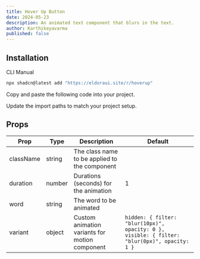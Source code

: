 ```yaml
---
title: Hover Up Button
date: 2024-05-23
description: An animated text component that blurs in the text.
author: Karthikeyavarma
published: false
---
```


<ComponentPreview name="hoverupdemo" />

## Installation

<Tabs defaultValue="cli">

<TabsList>
  <TabsTrigger value="cli">CLI</TabsTrigger>
  <TabsTrigger value="manual">Manual</TabsTrigger>
</TabsList>
<TabsContent value="cli">

```bash
npx shadcn@latest add "https://eldoraui.site/r/hoverup"
```

</TabsContent>

<TabsContent value="manual">

<Steps>

<Step>Copy and paste the following code into your project.</Step>

<ComponentSource name="hoverupbutton" />

<Step>Update the import paths to match your project setup.</Step>

</Steps>


</TabsContent>

</Tabs>




## Props

| Prop      | Type   | Description                                    | Default                                                                                      |
| --------- | ------ | ---------------------------------------------- | -------------------------------------------------------------------------------------------- |
| className | string | The class name to be applied to the component  |                                                                                              |
| duration  | number | Durations (seconds) for the animation          | 1                                                                                            |
| word      | string | The word to be animated                        |                                                                                              |
| variant   | object | Custom animation variants for motion component | `hidden: { filter: "blur(10px)", opacity: 0 }, visible: { filter: "blur(0px)", opacity: 1 }` |
